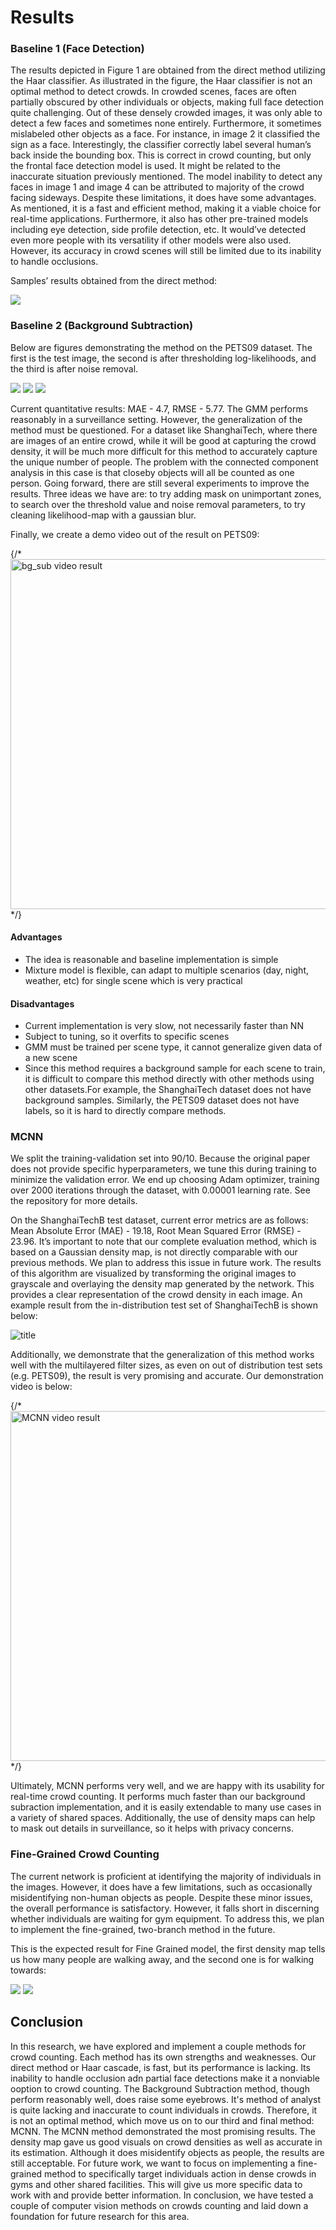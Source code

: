 # Results

### Baseline 1 (Face Detection)

The results depicted in Figure 1 are obtained from the direct method utilizing the Haar classifier. As illustrated in the figure, the Haar classifier is not an
optimal method to detect crowds. In crowded scenes, faces are often partially
obscured by other individuals or objects, making full face detection quite challenging. Out of these densely crowded images, it was only able to detect a few
faces and sometimes none entirely. Furthermore, it sometimes mislabeled other
objects as a face. For instance, in image 2 it classified the sign as a face. Interestingly, the classifier correctly label several human’s back inside the bounding
box. This is correct in crowd counting, but only the frontal face detection model
is used. It might be related to the inaccurate situation previously mentioned.
The model inability to detect any faces in image 1 and image 4 can be attributed
to majority of the crowd facing sideways.
Despite these limitations, it does have some advantages. As mentioned, it is
a fast and efficient method, making it a viable choice for real-time applications.
Furthermore, it also has other pre-trained models including eye detection, side
profile detection, etc. It would’ve detected even more people with its versatility
if other models were also used. However, its accuracy in crowd scenes will still
be limited due to its inability to handle occlusions.

Samples’ results obtained from the direct method:

![](/img/face_detection.png)

### Baseline 2 (Background Subtraction)

Below are figures demonstrating the method on the PETS09 dataset. The first is the test image, the second is after thresholding log-likelihoods, and the third is after noise removal.

![](/img/S0_Regular_Flow_Time_13-57_View_001_frame_0018.png)
![](/img/threshold_likelihood.png)
![](/img/noise_removal.png)

Current quantitative results: MAE - 4.7, RMSE - 5.77. The
GMM performs reasonably in a surveillance setting. However, the generalization of the method must be questioned. For a dataset like ShanghaiTech, where
there are images of an entire crowd, while it will be good at capturing the crowd
density, it will be much more difficult for this method to accurately capture the
unique number of people. The problem with the connected component analysis
in this case is that closeby objects will all be counted as one person. Going forward, there are still several experiments to improve the results. Three ideas we
have are: to try adding mask on unimportant zones, to search over the threshold value and noise removal parameters, to try cleaning likelihood-map with a
gaussian blur.

Finally, we create a demo video out of the result on PETS09:

{/* <img src="/img/bg_sub.gif" alt="bg_sub video result" width="560" heigh="463"/> */}


<Player playsInline poster="/vid/poster/out_baseline2.png">
  <source src="/vid/out_baseline2.mp4" />
  <BigPlayButton position="center" />
  <ControlBar autoHide={false} />
  <LoadingSpinner />
</Player>

#### Advantages

- The idea is reasonable and baseline implementation is simple
- Mixture model is flexible, can adapt to multiple scenarios (day, night,
  weather, etc) for single scene which is very practical

#### Disadvantages

- Current implementation is very slow, not necessarily faster than NN
- Subject to tuning, so it overfits to specific scenes
- GMM must be trained per scene type, it cannot generalize given data of a new scene
- Since this method requires a background sample for each scene to train, it is difficult to compare this method directly with other methods using
  other datasets.For example, the ShanghaiTech dataset does not have background samples. Similarly, the PETS09 dataset does not have labels,
  so it is hard to directly compare methods.

### MCNN

We split the training-validation set into 90/10. Because the original paper does not provide specific hyperparameters, we tune this during training to minimize the validation error.
We end up choosing Adam optimizer, training over 2000 iterations through the dataset, with 0.00001 learning rate. See the repository for more details.

On the ShanghaiTechB test dataset, current error metrics are as follows: Mean Absolute
Error (MAE) - 19.18, Root Mean Squared Error (RMSE) - 23.96. It’s important to note
that our complete evaluation method, which is based on a Gaussian density map,
is not directly comparable with our previous methods. We plan to address this
issue in future work. The results of this algorithm are visualized by transforming the original
images to grayscale and overlaying the density map generated by the network.
This provides a clear representation of the crowd density in each image. An example result from the in-distribution test set of ShanghaiTechB is shown below:

![title](/img/output_IMG_5.png)

Additionally, we demonstrate that the generalization of this method works well with the multilayered filter sizes, as even on out of distribution test sets (e.g. PETS09), the result
is very promising and accurate. Our demonstration video is below:

{/* <img src="/img/mcnn.gif" alt="MCNN video result" width="560" heigh="463"/> */}

<Player playsInline poster="/vid/poster/out_mcnn.png">
  <source src="/vid/out_mcnn.mp4" />
  <BigPlayButton position="center" />
  <ControlBar autoHide={false} />
  <LoadingSpinner />
</Player>

Ultimately, MCNN performs very well, and we are happy with its usability for real-time crowd counting. It performs much faster than our background subraction implementation,
and it is easily extendable to many use cases in a variety of shared spaces. Additionally, the use of density maps can help to mask out details in surveillance, so it helps with privacy concerns.

### Fine-Grained Crowd Counting

The current network is proficient at identifying the majority of individuals
in the images. However, it does have a few limitations, such as occasionally
misidentifying non-human objects as people. Despite these minor issues, the
overall performance is satisfactory. However, it falls short in discerning whether
individuals are waiting for gym equipment. To address this, we plan to implement the fine-grained, two-branch method in the future.

This is the expected result for Fine Grained model, the first density map tells us how many people are walking away, and the second one is for walking towards:

![](/img/fg-exp1.png)
![](/img/fg-exp2.png)


## Conclusion
In this research, we have explored and implement a couple methods for crowd counting. Each method has its own strengths and weaknesses. 
Our direct method or Haar cascade, is fast, but its performance is lacking. Its inability to handle occlusion adn partial face detections
make it a nonviable ooption to crowd counting. The Background Subtraction method, though perform reasonably well, does raise some eyebrows.
It's method of analyst is quite lacking and inaccurate to count individuals in crowds. Therefore, it is not an optimal method, which
move us on to our third and final method: MCNN. The MCNN method demonstrated the most promising results. The density map gave us good
visuals on crowd densities as well as accurate in its estimation. Although it does misidentify objects as people, the results are 
still acceptable. For future work, we want to focus on implementing a fine-grained method to specifically target individuals action 
in dense crowds in gyms and other shared facilities. This will give us more specific data to work with and provide better information. 
In conclusion, we have tested a couple of computer vision methods on crowds counting and laid down a foundation for future research for 
this area.